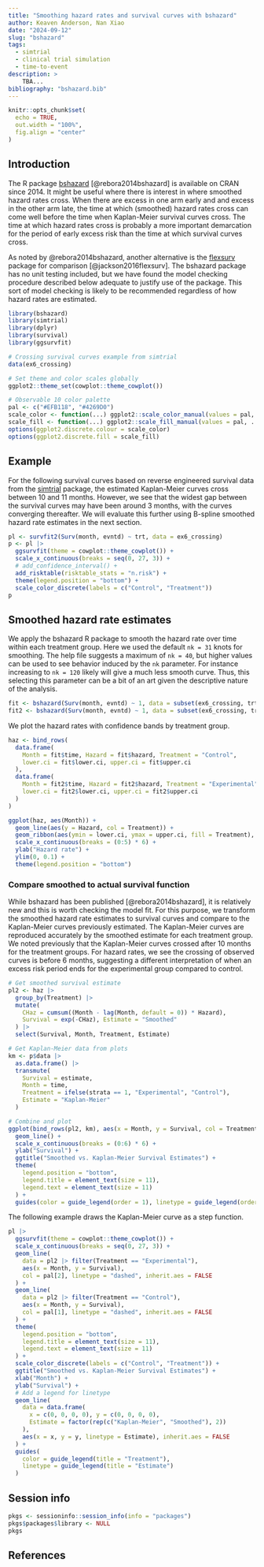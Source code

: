 ```yaml
---
title: "Smoothing hazard rates and survival curves with bshazard"
author: Keaven Anderson, Nan Xiao
date: "2024-09-12"
slug: "bshazard"
tags:
  - simtrial
  - clinical trial simulation
  - time-to-event
description: >
    TBA...
bibliography: "bshazard.bib"
---
```


```r
knitr::opts_chunk$set(
  echo = TRUE,
  out.width = "100%",
  fig.align = "center"
)
```

## Introduction

The R package [bshazard](https://cran.r-project.org/package=bshazard)
[@rebora2014bshazard] is available on CRAN since 2014.
It might be useful where there is interest in where smoothed hazard rates cross.
When there are excess in one arm early and and excess in the other arm late,
the time at which (smoothed) hazard rates cross can come well before the
time when Kaplan-Meier survival curves cross.
The time at which hazard rates cross is probably a more important demarcation
for the period of early excess risk than the time at which survival curves cross.

As noted by @rebora2014bshazard, another alternative is the
[flexsurv](https://cran.r-project.org/package=flexsurv) package
for comparison [@jackson2016flexsurv].
The bshazard package has no unit testing included, but we have found the
model checking procedure described below adequate to justify use of the package.
This sort of model checking is likely to be recommended regardless of how
hazard rates are estimated.

```r
library(bshazard)
library(simtrial)
library(dplyr)
library(survival)
library(ggsurvfit)
```

```r
# Crossing survival curves example from simtrial
data(ex6_crossing)
```

```r
# Set theme and color scales globally
ggplot2::theme_set(cowplot::theme_cowplot())

# Observable 10 color palette
pal <- c("#EFB118", "#4269D0")
scale_color <- function(...) ggplot2::scale_color_manual(values = pal, ...)
scale_fill <- function(...) ggplot2::scale_fill_manual(values = pal, ...)
options(ggplot2.discrete.colour = scale_color)
options(ggplot2.discrete.fill = scale_fill)
```

## Example

For the following survival curves based on reverse engineered survival data
from the [simtrial](https://merck.github.io/simtrial/) package,
the estimated Kaplan-Meier curves cross between 10 and 11 months.
However, we see that the widest gap between the survival curves may have been
around 3 months, with the curves converging thereafter.
We will evaluate this further using B-spline smoothed hazard rate estimates
in the next section.

```r
pl <- survfit2(Surv(month, evntd) ~ trt, data = ex6_crossing)
p <- pl |>
  ggsurvfit(theme = cowplot::theme_cowplot()) +
  scale_x_continuous(breaks = seq(0, 27, 3)) +
  # add_confidence_interval() +
  add_risktable(risktable_stats = "n.risk") +
  theme(legend.position = "bottom") +
  scale_color_discrete(labels = c("Control", "Treatment"))
p
```

## Smoothed hazard rate estimates

We apply the bshazard R package to smooth the hazard rate over time within
each treatment group.
Here we used the default `nk = 31` knots for smoothing.
The help file suggests a maximum of `nk = 40`, but higher values can be used
to see behavior induced by the `nk` parameter.
For instance increasing to `nk = 120` likely will give a much less smooth curve.
Thus, this selecting this parameter can be a bit of an art given the
descriptive nature of the analysis.

```r
fit <- bshazard(Surv(month, evntd) ~ 1, data = subset(ex6_crossing, trt == 0), nk = 31)
fit2 <- bshazard(Surv(month, evntd) ~ 1, data = subset(ex6_crossing, trt == 1), nk = 31)
```

We plot the hazard rates with confidence bands by treatment group.

```r
haz <- bind_rows(
  data.frame(
    Month = fit$time, Hazard = fit$hazard, Treatment = "Control",
    lower.ci = fit$lower.ci, upper.ci = fit$upper.ci
  ),
  data.frame(
    Month = fit2$time, Hazard = fit2$hazard, Treatment = "Experimental",
    lower.ci = fit2$lower.ci, upper.ci = fit2$upper.ci
  )
)

ggplot(haz, aes(Month)) +
  geom_line(aes(y = Hazard, col = Treatment)) +
  geom_ribbon(aes(ymin = lower.ci, ymax = upper.ci, fill = Treatment), alpha = 0.2, linetype = 0) +
  scale_x_continuous(breaks = (0:5) * 6) +
  ylab("Hazard rate") +
  ylim(0, 0.1) +
  theme(legend.position = "bottom")
```

### Compare smoothed to actual survival function

While bshazard has been published [@rebora2014bshazard],
it is relatively new and this is worth checking the model fit.
For this purpose, we transform the smoothed hazard rate estimates to
survival curves and compare to the Kaplan-Meier curves previously estimated.
The Kaplan-Meier curves are reproduced accurately by the smoothed estimate
for each treatment group.
We noted previously that the Kaplan-Meier curves crossed after 10 months
for the treatment groups.
For hazard rates, we see the crossing of observed curves is before 6 months,
suggesting a different interpretation of when an excess risk period ends
for the experimental group compared to control.

```r
# Get smoothed survival estimate
pl2 <- haz |>
  group_by(Treatment) |>
  mutate(
    CHaz = cumsum((Month - lag(Month, default = 0)) * Hazard),
    Survival = exp(-CHaz), Estimate = "Smoothed"
  ) |>
  select(Survival, Month, Treatment, Estimate)

# Get Kaplan-Meier data from plots
km <- p$data |>
  as.data.frame() |>
  transmute(
    Survival = estimate,
    Month = time,
    Treatment = ifelse(strata == 1, "Experimental", "Control"),
    Estimate = "Kaplan-Meier"
  )

# Combine and plot
ggplot(bind_rows(pl2, km), aes(x = Month, y = Survival, col = Treatment, lty = Estimate)) +
  geom_line() +
  scale_x_continuous(breaks = (0:6) * 6) +
  ylab("Survival") +
  ggtitle("Smoothed vs. Kaplan-Meier Survival Estimates") +
  theme(
    legend.position = "bottom",
    legend.title = element_text(size = 11),
    legend.text = element_text(size = 11)
  ) +
  guides(color = guide_legend(order = 1), linetype = guide_legend(order = 2))
```

The following example draws the Kaplan-Meier curve as a step function.

```r
pl |>
  ggsurvfit(theme = cowplot::theme_cowplot()) +
  scale_x_continuous(breaks = seq(0, 27, 3)) +
  geom_line(
    data = pl2 |> filter(Treatment == "Experimental"),
    aes(x = Month, y = Survival),
    col = pal[2], linetype = "dashed", inherit.aes = FALSE
  ) +
  geom_line(
    data = pl2 |> filter(Treatment == "Control"),
    aes(x = Month, y = Survival),
    col = pal[1], linetype = "dashed", inherit.aes = FALSE
  ) +
  theme(
    legend.position = "bottom",
    legend.title = element_text(size = 11),
    legend.text = element_text(size = 11)
  ) +
  scale_color_discrete(labels = c("Control", "Treatment")) +
  ggtitle("Smoothed vs. Kaplan-Meier Survival Estimates") +
  xlab("Month") +
  ylab("Survival") +
  # Add a legend for linetype
  geom_line(
    data = data.frame(
      x = c(0, 0, 0, 0), y = c(0, 0, 0, 0),
      Estimate = factor(rep(c("Kaplan-Meier", "Smoothed"), 2))
    ),
    aes(x = x, y = y, linetype = Estimate), inherit.aes = FALSE
  ) +
  guides(
    color = guide_legend(title = "Treatment"),
    linetype = guide_legend(title = "Estimate")
  )
```

## Session info

```r
pkgs <- sessioninfo::session_info(info = "packages")
pkgs$packages$library <- NULL
pkgs
```

## References
